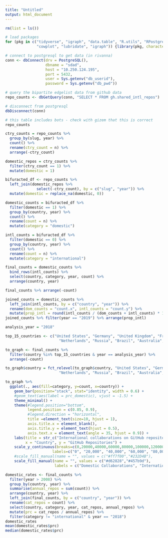 ```yaml
---
title: "Untitled"
output: html_document
---
```


```r
rm(list = ls())

# load packages 
for (pkg in c("tidyverse", "igraph", "data.table", "R.utils", "RPostgreSQL", "countrycode", "tidytable",
              "cowplot", "lubridate", "igraph")) {library(pkg, character.only = TRUE)}

# connect to postgresql to get data (in rivanna)
conn <- dbConnect(drv = PostgreSQL(), 
                  dbname = "sdad", 
                  host = "10.250.124.195", 
                  port = 5432, 
                  user = Sys.getenv("db_userid"), 
                  password = Sys.getenv("db_pwd"))

# query the bipartite edgelist data from github data  
repo_counts <- dbGetQuery(conn, "SELECT * FROM gh.shared_intl_repos")

# disconnect from postgresql
dbDisconnect(conn)

# this table includes bots - check with gizem that this is correct 
repo_counts
```

```r
ctry_counts = repo_counts %>% 
  group_by(slug, year) %>% 
  count() %>% 
  rename(ctry_count = n) %>% 
  arrange(-ctry_count)

domestic_repos = ctry_counts %>% 
  filter(ctry_count == 1) %>% 
  mutate(domestic = 1)

bifuracted_df <- repo_counts %>% 
  left_join(domestic_repos %>% 
              select(-ctry_count), by = c("slug", "year")) %>% 
  mutate(domestic = replace_na(domestic, 0)) 

domestic_counts = bifuracted_df %>%
  filter(domestic == 1) %>% 
  group_by(country, year) %>% 
  count() %>% 
  rename(count = n) %>% 
  mutate(category = "domestic")

intl_counts = bifuracted_df %>%
  filter(domestic == 0) %>% 
  group_by(country, year) %>% 
  count() %>% 
  rename(count = n) %>% 
  mutate(category = "international")

final_counts = domestic_counts %>% 
  bind_rows(intl_counts) %>% 
  select(country, category, year, count) %>% 
  arrange(country, year)

final_counts %>% arrange(-count)
```

```r
joined_counts = domestic_counts %>% 
  left_join(intl_counts, by = c("country", "year")) %>% 
  rename(dom_counts = "count.x", intl_counts = "count.y") %>% 
  mutate(prop_intl = round(intl_counts / (dom_counts + intl_counts) * 100, 2))
joined_counts %>% filter(year == "2019") %>% arrange(prop_intl)
```

```r

analysis_year = "2018"

top_15_countries <- c("United States", "Germany", "United Kingdom", "France", "China", "Canada", "India", 
                        "Netherlands", "Russia", "Brazil", "Australia",  "Japan", "Spain", "Switzerland", "Sweden")

to_graph <- final_counts %>% 
  filter(country %in% top_15_countries & year == analysis_year) %>% 
  arrange(-count) 

to_graph$country = fct_relevel(to_graph$country, "United States", "Germany", "United Kingdom", "France", "China", "Canada", "India", 
                        "Netherlands", "Russia", "Brazil", "Australia",  "Japan", "Spain", "Switzerland", "Sweden")

to_graph %>% 
  ggplot(., aes(fill=category, y=count, x=country)) + 
    geom_bar(position="stack", stat="identity", width = 0.6) +
    #geom_text(aes(label = prc_domestic), vjust = -1.5) +
    theme_minimal() + 
    theme(#legend.position="bottom", 
          legend.position = c(0.85, 0.9), 
          #legend.direction = "horizontal",
          title =element_text(size=10, hjust = 1),
          axis.title.x = element_blank(),
          axis.title.y = element_text(hjust = 0.5),
          axis.text.x = element_text(angle = 35, hjust = 0.9)) +
    labs(title = str_c("International collaborations on GitHub repositories, for top-15 countries by GitHub repos: ", analysis_year), 
         x = "Country", y = "GitHub Repositories") +
    scale_y_continuous(breaks=c(0,20000,40000,60000,80000,100000,120000), 
                     labels=c("0", "20,000", "40,000", "60,000", "80,000", "100,000", "120,000")) +
    #scale_fill_manual(name = "", values = c("#ff7f00","#232D4B"),
    scale_fill_manual(name = "", values = c("#d62828","#457b9d"), 
                      labels = c("Domestic Collaborations", "International Collaborations"))

```

```r
domestic_rates <- final_counts %>% 
  filter(year > 2008) %>% 
  group_by(country, year) %>% 
  summarise(annual_repos = sum(count)) %>% 
  arrange(country, year) %>% 
  left_join(final_counts, by = c("country", "year")) %>% 
  rename(cat_repos = count) %>% 
  select(country, category, year, cat_repos, annual_repos) %>% 
  mutate(prc = cat_repos / annual_repos) %>% 
  filter(category != "international" & year == "2018") 
domestic_rates
mean(domestic_rates$prc)
median(domestic_rates$prc)
```



























